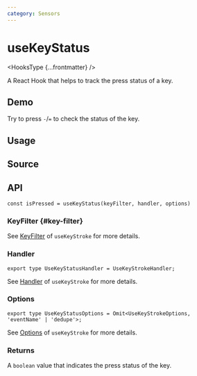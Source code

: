```yaml
---
category: Sensors
---
```


# useKeyStatus


<HooksType {...frontmatter} />

A React Hook that helps to track the press status of a key.

## Demo

Try to press `-`/`=` to check the status of the key.


<App />

## Usage



## Source


<Source />

## API

```tsx
const isPressed = useKeyStatus(keyFilter, handler, options)
```

### KeyFilter \{#key-filter}

See [KeyFilter](/reference/use-key-stroke/#key-filter) of `useKeyStroke` for more details.

### Handler

```tsx
export type UseKeyStatusHandler = UseKeyStrokeHandler;
```

See [Handler](/reference/use-key-stroke/#handler) of `useKeyStroke` for more details.

### Options

```tsx
export type UseKeyStatusOptions = Omit<UseKeyStrokeOptions, 'eventName' | 'dedupe'>;
```

See [Options](/reference/use-key-stroke/#options) of `useKeyStroke` for more details.

### Returns

A `boolean` value that indicates the press status of the key.
